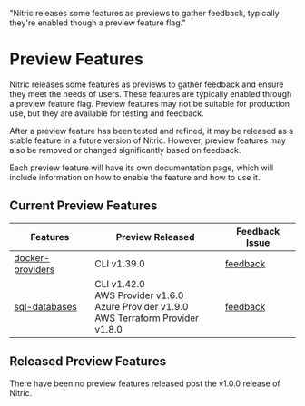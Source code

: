   "Nitric releases some features as previews to gather feedback, typically they're enabled though a preview feature flag."

# Preview Features

Nitric releases some features as previews to gather feedback and ensure they meet the needs of users. These features are typically enabled through a preview feature flag. Preview features may not be suitable for production use, but they are available for testing and feedback.

After a preview feature has been tested and refined, it may be released as a stable feature in a future version of Nitric. However, preview features may also be removed or changed significantly based on feedback.

Each preview feature will have its own documentation page, which will include information on how to enable the feature and how to use it.

## Current Preview Features

| Features                                                | Preview Released                                                                                | Feedback Issue                                              |
| ------------------------------------------------------- | ----------------------------------------------------------------------------------------------- | ----------------------------------------------------------- |
| [docker-providers](/reference/providers/install/docker) | CLI v1.39.0                                                                                     | [feedback](https://github.com/nitrictech/nitric/issues/605) |
| [sql-databases](/sql)                                   | CLI v1.42.0<br/>AWS Provider v1.6.0<br/>Azure Provider v1.9.0<br/>AWS Terraform Provider v1.8.0 | [feedback](https://github.com/nitrictech/cli/issues/732)    |

## Released Preview Features

<Note>
  There have been no preview features released post the v1.0.0 release of
  Nitric.
</Note>

